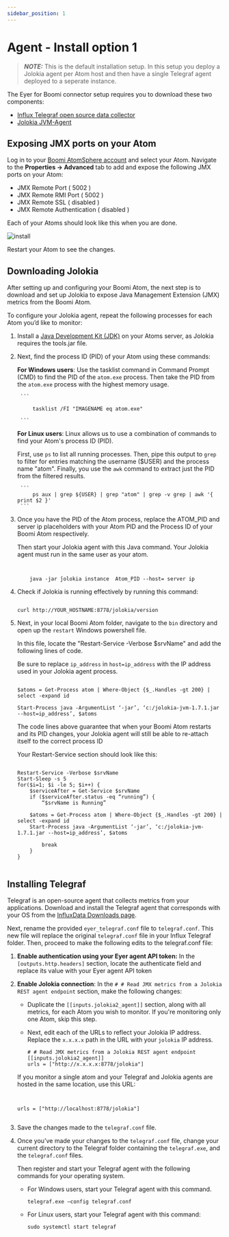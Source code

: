 ```yaml
---
sidebar_position: 1
---
```


# Agent - Install option 1 

> **_NOTE:_** This is the default installation setup. In this setup you deploy a Jolokia agent per Atom host and then have a single Telegraf agent deployed to a seperate instance.


The Eyer for Boomi connector setup requires you to download these two components:
* [Influx Telegraf open source data collector](https://www.influxdata.com/downloads/)
* [Jolokia JVM-Agent](https://jolokia.org/download.html)


## Exposing JMX ports on your Atom

Log in to your [Boomi AtomSphere account](https://platform.boomi.com/) and select your Atom. Navigate to the **Properties -> Advanced** tab to add and expose the following JMX ports on your Atom:


* JMX Remote Port ( 5002 )
* JMX Remote RMI Port ( 5002 )
* JMX Remote SSL ( disabled )
* JMX Remote Authentication ( disabled )

Each of your Atoms should look like this when you are done.




![install](./img/install.png)


Restart your Atom to see the changes.


## Downloading Jolokia

After setting up and configuring your Boomi Atom, the next step is to download and set up Jolokia to expose Java Management Extension (JMX) metrics from the Boomi Atom.

To configure your Jolokia agent, repeat the following processes for each Atom you’d like to monitor:



1. Install a [Java Development Kit (JDK)](https://www.oracle.com/ng/java/technologies/downloads/) on your Atoms server, as Jolokia requires the tools.jar file.
2. Next, find the process ID (PID) of your Atom using these commands:

    **For Windows users**: Use the tasklist command in Command Prompt (CMD) to find the PID of the `atom.exe` process. Then take the PID from the `atom.exe` process with the highest memory usage.


        ```

            tasklist /FI "IMAGENAME eq atom.exe"

        ```



    **For Linux users**: Linux allows us to use a combination of commands to find your Atom's process ID (PID). 
    
     First, use `ps` to list all running processes. Then, pipe this output to `grep` to filter for entries matching the username ($USER) and the process name "atom". Finally, you use the `awk` command to extract just the PID from the filtered results.

        ```
            ps aux | grep ${USER} | grep "atom" | grep -v grep | awk '{ print $2 }'
        ```





3. Once you have the PID of the Atom process, replace the ATOM_PID and server ip placeholders with your Atom PID and the Process ID of your Boomi Atom respectively.

    Then start your Jolokia agent with this Java command. Your Jolokia agent must run in the same user as your atom.

    ```


        java -jar ́jolokia instance  Atom_PID --host= server ip 

    ```



5. Check if Jolokia is running effectively by running this command:

    ```

    curl http://YOUR_HOSTNAME:8778/jolokia/version

    ```



6. Next, in your local Boomi Atom folder, navigate to the `bin` directory and open up the `restart` Windows powershell file. 

    In this file, locate the "Restart-Service -Verbose $srvName" and add the following lines of code.

    Be sure to replace `ip_address` in `host=ip_address` with the IP address used in your Jolokia agent process.

	```

	$atoms = Get-Process atom | Where-Object {$_.Handles -gt 200} | select -expand id

    Start-Process java -ArgumentList ‘-jar’, ‘c:/jolokia-jvm-1.7.1.jar --host=ip_address’, $atoms

	```

	The code lines above guarantee that when your Boomi Atom restarts and its PID changes, your Jolokia agent will still be able to re-attach itself to the correct process ID

    Your Restart-Service section should look like this:

	```

    Restart-Service -Verbose $srvName
    Start-Sleep -s 5
    for($i=1; $i -le 5; $i++) {
        $serviceAfter = Get-Service $srvName
        if ($serviceAfter.status -eq “running”) {
            “$srvName is Running”
        
        $atoms = Get-Process atom | Where-Object {$_.Handles -gt 200} | select -expand id
        Start-Process java -ArgumentList ‘-jar’, ‘c:/jolokia-jvm-1.7.1.jar --host=ip_address’, $atoms
        
            break
        }
    }


	```


## Installing Telegraf 

Telegraf is an open-source agent that collects metrics from your applications. Download and install the Telegraf agent that corresponds with your OS from the [InfluxData Downloads page](https://portal.influxdata.com/downloads/).

Next, rename the provided `eyer_telegraf.conf` file to `telegraf.conf`. This new file will replace the original `telegraf.conf` file in your Influx Telegraf folder. Then, proceed to make the following edits to the telegraf.conf file:



1. **Enable authentication using your Eyer agent API token:** In the `[outputs.http.headers]` section, locate the authenticate field and replace its value with your Eyer agent API token
2. **Enable Jolokia connection**: In the `# # Read JMX metrics from a Jolokia REST agent endpoint` section, make the following changes:
    * Duplicate the `[[inputs.jolokia2_agent]]` section, along with all metrics, for each Atom you wish to monitor. If you're monitoring only one Atom, skip this step.

    * Next, edit each of the URLs to reflect your Jolokia IP address. Replace the `x.x.x.x` path in the URL with your `jolokia` IP address.

        ```
        # # Read JMX metrics from a Jolokia REST agent endpoint
        [[inputs.jolokia2_agent]]
        urls = ["http://x.x.x.x:8778/jolokia"]

        ```


	If you monitor a single atom and your Telegraf and Jolokia agents are hosted in the same location, use this URL:


    ```


    urls = ["http://localhost:8778/jolokia"]


    ```  



3. Save the changes made to the `telegraf.conf` file.


4. Once you’ve made your changes to the `telegraf.conf` file, change your current directory to the Telegraf folder containing the `telegraf.exe`, and the `telegraf.conf` files.

    Then register and start your Telegraf agent with the following commands for your operating system.




    * For Windows users, start your Telegraf agent with this command.

        ```
        telegraf.exe –config telegraf.conf
        ```



    * For Linux users, start your Telegraf agent with this command:

        ```
        sudo systemctl start telegraf

        ```
